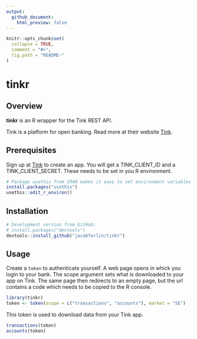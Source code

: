 ```yaml
---
output:
  github_document:
    html_preview: false
---
```


<!-- README.md is generated from README.Rmd. Please edit that file -->

```r
knitr::opts_chunk$set(
  collapse = TRUE,
  comment = "#>",
  fig.path = "README-"
)
```

# tinkr

## Overview

__tinkr__ is an R wrapper for the Tink REST API.

Tink is a platform for open banking. Read more at their website [Tink](https://docs.tink.com/).

## Prerequisites

Sign up at [Tink](https://docs.tink.com/) to create an app. You will get a TINK_CLIENT_ID and a TINK_CLIENT_SECRET. These needs to be set in you R environment.

```r
# Package usethis from CRAN makes it easy to set environment variables
install.packages("usethis")
usethis::edit_r_environ()
```

## Installation

```r
# Development version from GitHub:
# install.packages("devtools")
devtools::install_github("jacobferlin/tinkr")
```

## Usage

Create a `token` to authenticate yourself. A web page opens in whick you login to your bank. The scope argument sets what is downloaded to your app on Tink. The same page then redirects to an empty page, but the url contains a code which needs to be copied to the R console.

```r
library(tinkr)
token <- token(scope = c("transactions", "accounts"), market = "SE")
```

This token is used to download data from your Tink app.

```r
transactions(token)
accounts(token)
```
